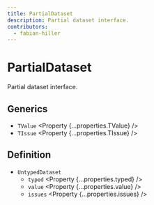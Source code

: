 ```yaml
---
title: PartialDataset
description: Partial dataset interface.
contributors:
  - fabian-hiller
---
```



# PartialDataset

Partial dataset interface.

## Generics

- `TValue` <Property {...properties.TValue} />
- `TIssue` <Property {...properties.TIssue} />

## Definition

- `UntypedDataset`
  - `typed` <Property {...properties.typed} />
  - `value` <Property {...properties.value} />
  - `issues` <Property {...properties.issues} />
